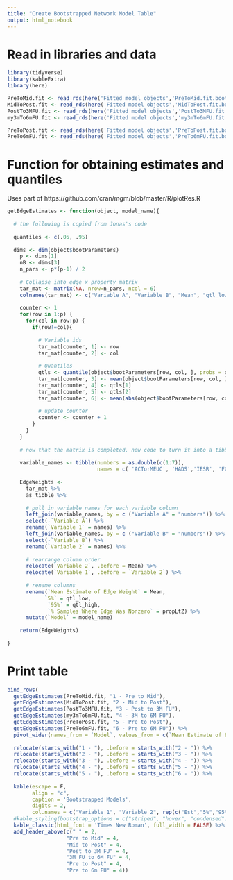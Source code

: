 ```yaml
---
title: "Create Bootstrapped Network Model Table"
output: html_notebook
---
```


# Read in libraries and data
```r

library(tidyverse)
library(kableExtra)
library(here)

PreToMid.fit <- read_rds(here('Fitted model objects','PreToMid.fit.boot'))
MidToPost.fit <- read_rds(here('Fitted model objects','MidToPost.fit.boot'))
PostTo3MFU.fit <- read_rds(here('Fitted model objects','PostTo3MFU.fit.boot'))
my3mTo6mFU.fit <- read_rds(here('Fitted model objects','my3mTo6mFU.fit.boot'))

PreToPost.fit <- read_rds(here('Fitted model objects','PreToPost.fit.boot'))
PreTo6mFU.fit <- read_rds(here('Fitted model objects','PreTo6mFU.fit.boot'))

```




# Function for obtaining estimates and quantiles

Uses part of https://github.com/cran/mgm/blob/master/R/plotRes.R
```r


getEdgeEstimates <- function(object, model_name){
  
  # the following is copied from Jonas's code
  
  quantiles <- c(.05, .95)
  
  dims <- dim(object$bootParameters)
    p <- dims[1]
    nB <- dims[3]
    n_pars <- p*(p-1) / 2
    
    # Collapse into edge x property matrix
    tar_mat <- matrix(NA, nrow=n_pars, ncol = 6)
    colnames(tar_mat) <- c("Variable A", "Variable B", "Mean", "qtl_low", "qtl_high", "propLtZ")
    
    counter <- 1
    for(row in 1:p) {
      for(col in row:p) {
        if(row!=col){
          
          # Variable ids
          tar_mat[counter, 1] <- row
          tar_mat[counter, 2] <- col
          
          # Quantiles
          qtls <- quantile(object$bootParameters[row, col, ], probs = quantiles)
          tar_mat[counter, 3] <- mean(object$bootParameters[row, col, ])
          tar_mat[counter, 4] <- qtls[1]
          tar_mat[counter, 5] <- qtls[2]
          tar_mat[counter, 6] <- mean(abs(object$bootParameters[row, col, ]) > 0) # proportion estimates > 0
          
          # update counter
          counter <- counter + 1
        }
      }
    }
    
    # now that the matrix is completed, new code to turn it into a tibble with my variable names embedded
    
    variable_names <- tibble(numbers = as.double(c(1:7)),
                             names = c( 'ACTorMEUC', 'HADS','IESR', 'FCR', 'SCS', 'EAC', 'AAQc'))
    
    EdgeWeights <-
      tar_mat %>%
      as_tibble %>%
      
      # pull in variable names for each variable column
      left_join(variable_names, by = c ("Variable A" = "numbers")) %>%
      select(-`Variable A`) %>%
      rename(`Variable 1` = names) %>%
      left_join(variable_names, by = c ("Variable B" = "numbers")) %>%
      select(-`Variable B`) %>%
      rename(`Variable 2` = names) %>%
      
      # rearrange column order
      relocate(`Variable 2`, .before = Mean) %>%
      relocate(`Variable 1`, .before = `Variable 2`) %>%
      
      # rename columns
      rename(`Mean Estimate of Edge Weight` = Mean,
            `5%` = qtl_low,
             `95%` = qtl_high,
             `% Samples Where Edge Was Nonzero` = propLtZ) %>%
      mutate(`Model` = model_name)
    
    return(EdgeWeights)
    
}

```

# Print table 
```r

bind_rows(
  getEdgeEstimates(PreToMid.fit, "1 - Pre to Mid"),
  getEdgeEstimates(MidToPost.fit, "2 - Mid to Post"),
  getEdgeEstimates(PostTo3MFU.fit, "3 - Post to 3M FU"),
  getEdgeEstimates(my3mTo6mFU.fit, "4 - 3M to 6M FU"),
  getEdgeEstimates(PreToPost.fit, "5 - Pre to Post"),
  getEdgeEstimates(PreTo6mFU.fit, "6 - Pre to 6M FU")) %>%
  pivot_wider(names_from = `Model`, values_from = c(`Mean Estimate of Edge Weight`:`% Samples Where Edge Was Nonzero`),     names_glue = "{Model} {.value}") %>%
  
  relocate(starts_with("1 - "), .before = starts_with("2 - ")) %>%
  relocate(starts_with("2 - "), .before = starts_with("3 - ")) %>%
  relocate(starts_with("3 - "), .before = starts_with("4 - ")) %>%
  relocate(starts_with("4 - "), .before = starts_with("5 - ")) %>%
  relocate(starts_with("5 - "), .before = starts_with("6 - ")) %>%
  
  kable(escape = F, 
        align = "c", 
        caption = 'Bootstrapped Models', 
        digits = 2, 
        col.names = c("Variable 1", "Variable 2", rep(c("Est","5%","95%", "% Samples Where Nonzero"),times = 6))) %>%
  #kable_styling(bootstrap_options = c("striped", "hover", "condensed"), full_width = F) %>%
  kable_classic(html_font = 'Times New Roman', full_width = FALSE) %>%
  add_header_above(c(" " = 2, 
                   "Pre to Mid" = 4, 
                   "Mid to Post" = 4,
                   "Post to 3M FU" = 4,
                   "3M FU to 6M FU" = 4,
                   "Pre to Post" = 4,
                   "Pre to 6m FU" = 4))

```

